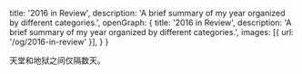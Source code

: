 
  title: '2016 in Review',
  description: 'A brief summary of my year organized by different categories.',
  openGraph: {
    title: '2016 in Review',
    description: 'A brief summary of my year organized by different categories.',
    images: [{ url: '/og/2016-in-review' }],
  }
}

天堂和地狱之间仅隔数天。


<div className="w-full absolute left-0 mb-[100%] mt-5">
  <Gallery month={"2016"}/>
</div>